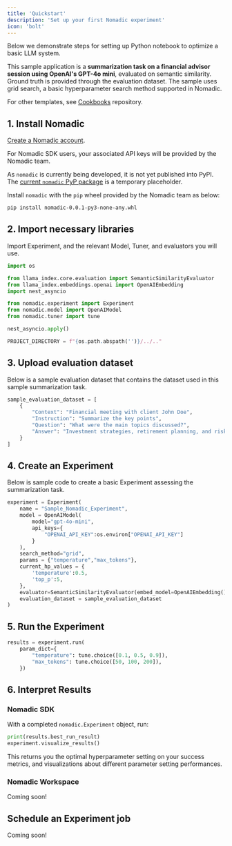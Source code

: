 ```yaml
---
title: 'Quickstart'
description: 'Set up your first Nomadic experiment'
icon: 'bolt'
---
```


Below we demonstrate steps for setting up Python notebook to optimize a basic LLM system.

This sample application is a **summarization task on a financial advisor session using OpenAI's GPT-4o mini**, evaluated on semantic similarity. Ground truth is provided through the evaluation dataset. The sample uses grid search, a basic hyperparameter search method supported in Nomadic.

For other templates, see [Cookbooks](https://docs.nomadicml.com/get-started/cookbooks) repository.

## 1. Install Nomadic

[Create a Nomadic account](app.nomadicml.com/login).

For Nomadic SDK users, your associated API keys will be provided by the Nomadic team.

<Note> As `nomadic` is currently being developed, it is not yet published into PyPI. The [current `nomadic` PyP package](https://pypi.org/project/nomadic/) is a temporary placeholder. </Note>

Install `nomadic` with the `pip` wheel provided by the Nomadic team as below:

```bash
pip install nomadic-0.0.1-py3-none-any.whl
```

## 2. Import necessary libraries

Import Experiment, and the relevant Model, Tuner, and evaluators you will use.

```python
import os

from llama_index.core.evaluation import SemanticSimilarityEvaluator
from llama_index.embeddings.openai import OpenAIEmbedding
import nest_asyncio

from nomadic.experiment import Experiment
from nomadic.model import OpenAIModel
from nomadic.tuner import tune

nest_asyncio.apply()

PROJECT_DIRECTORY = f"{os.path.abspath('')}/../.."
```

## 3. Upload evaluation dataset

Below is a sample evaluation dataset that contains the dataset used in this sample summarization task.

```python
sample_evaluation_dataset = [
    {
        "Context": "Financial meeting with client John Doe",
        "Instruction": "Summarize the key points",
        "Question": "What were the main topics discussed?",
        "Answer": "Investment strategies, retirement planning, and risk management"
    }
]
```

## 4. Create an Experiment

Below is sample code to create a basic Experiment assessing the summarization task.

```python
experiment = Experiment(
    name = "Sample_Nomadic_Experiment",
    model = OpenAIModel(
        model="gpt-4o-mini",
        api_keys={
            "OPENAI_API_KEY":os.environ["OPENAI_API_KEY"]
        }
    ),
    search_method="grid",
    params = {"temperature","max_tokens"},
    current_hp_values = {
        'temperature':0.5,
        'top_p':5,
    },
    evaluator=SemanticSimilarityEvaluator(embed_model=OpenAIEmbedding()),
    evaluation_dataset = sample_evaluation_dataset
)
```

## 5. Run the Experiment
```python
results = experiment.run(
    param_dict={
        "temperature": tune.choice([0.1, 0.5, 0.9]),
        "max_tokens": tune.choice([50, 100, 200]),
    })
```

## 6. Interpret Results


### Nomadic SDK

With a completed `nomadic.Experiment` object, run:
```python
print(results.best_run_result)
experiment.visualize_results()
```
This returns you the optimal hyperparameter setting on your success metrics, and visualizations about different parameter setting performances.

### Nomadic Workspace

<Note> Coming soon! </Note>


## Schedule an Experiment job

<Note> Coming soon! </Note>
